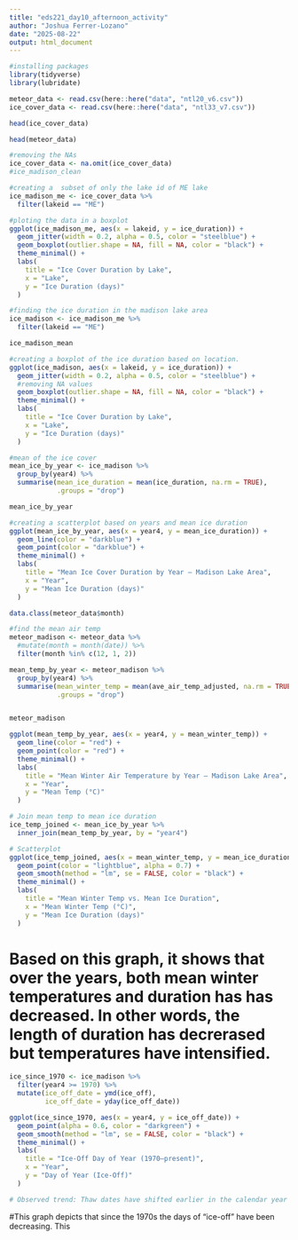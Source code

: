 ```yaml
---
title: "eds221_day10_afternoon_activity"
author: "Joshua Ferrer-Lozano"
date: "2025-08-22"
output: html_document
---
```


```r
#installing packages
library(tidyverse)
library(lubridate)
```


```r
meteor_data <- read.csv(here::here("data", "ntl20_v6.csv"))
ice_cover_data <- read.csv(here::here("data", "ntl33_v7.csv"))
```
```r
head(ice_cover_data)
```
```r
head(meteor_data)
```

```r
#removing the NAs
ice_cover_data <- na.omit(ice_cover_data)
#ice_madison_clean
```
```r
#creating a  subset of only the lake id of ME lake
ice_madison_me <- ice_cover_data %>% 
  filter(lakeid == "ME")

#ploting the data in a boxplot
ggplot(ice_madison_me, aes(x = lakeid, y = ice_duration)) +
  geom_jitter(width = 0.2, alpha = 0.5, color = "steelblue") +
  geom_boxplot(outlier.shape = NA, fill = NA, color = "black") +
  theme_minimal() +
  labs(
    title = "Ice Cover Duration by Lake",
    x = "Lake",
    y = "Ice Duration (days)"
  )
```

```r
#finding the ice duration in the madison lake area
ice_madison <- ice_madison_me %>%
  filter(lakeid == "ME")

ice_madison_mean
```
```r
#creating a boxplot of the ice duration based on location.
ggplot(ice_madison, aes(x = lakeid, y = ice_duration)) +
  geom_jitter(width = 0.2, alpha = 0.5, color = "steelblue") +
  #removing NA values
  geom_boxplot(outlier.shape = NA, fill = NA, color = "black") +
  theme_minimal() +
  labs(
    title = "Ice Cover Duration by Lake",
    x = "Lake",
    y = "Ice Duration (days)"
  )
```

```r
#mean of the ice cover
mean_ice_by_year <- ice_madison %>%
  group_by(year4) %>%
  summarise(mean_ice_duration = mean(ice_duration, na.rm = TRUE),
            .groups = "drop")

mean_ice_by_year

```

```r
#creating a scatterplot based on years and mean ice duration
ggplot(mean_ice_by_year, aes(x = year4, y = mean_ice_duration)) +
  geom_line(color = "darkblue") +
  geom_point(color = "darkblue") +
  theme_minimal() +
  labs(
    title = "Mean Ice Cover Duration by Year – Madison Lake Area",
    x = "Year",
    y = "Mean Ice Duration (days)"
  )
```
```r
data.class(meteor_data$month)
```




```r
#find the mean air temp 
meteor_madison <- meteor_data %>%
  #mutate(month = month(date)) %>%
  filter(month %in% c(12, 1, 2))

mean_temp_by_year <- meteor_madison %>%
  group_by(year4) %>%
  summarise(mean_winter_temp = mean(ave_air_temp_adjusted, na.rm = TRUE),
            .groups = "drop")


meteor_madison
```



```r
ggplot(mean_temp_by_year, aes(x = year4, y = mean_winter_temp)) +
  geom_line(color = "red") +
  geom_point(color = "red") +
  theme_minimal() +
  labs(
    title = "Mean Winter Air Temperature by Year – Madison Lake Area",
    x = "Year",
    y = "Mean Temp (°C)"
  )

```

```r
# Join mean temp to mean ice duration
ice_temp_joined <- mean_ice_by_year %>%
  inner_join(mean_temp_by_year, by = "year4")

# Scatterplot
ggplot(ice_temp_joined, aes(x = mean_winter_temp, y = mean_ice_duration)) +
  geom_point(color = "lightblue", alpha = 0.7) +
  geom_smooth(method = "lm", se = FALSE, color = "black") +
  theme_minimal() +
  labs(
    title = "Mean Winter Temp vs. Mean Ice Duration",
    x = "Mean Winter Temp (°C)",
    y = "Mean Ice Duration (days)"
  )
```
# Based on this graph, it shows that over the years, both mean winter temperatures and duration has has decreased. In other words, the length of duration has decrerased but temperatures have intensified.

```r
ice_since_1970 <- ice_madison %>%
  filter(year4 >= 1970) %>%
  mutate(ice_off_date = ymd(ice_off),
         ice_off_date = yday(ice_off_date))

ggplot(ice_since_1970, aes(x = year4, y = ice_off_date)) +
  geom_point(alpha = 0.6, color = "darkgreen") +
  geom_smooth(method = "lm", se = FALSE, color = "black") +
  theme_minimal() +
  labs(
    title = "Ice-Off Day of Year (1970–present)",
    x = "Year",
    y = "Day of Year (Ice-Off)"
  )

# Observed trend: Thaw dates have shifted earlier in the calendar year over time.
```

#This graph depicts that since the 1970s the days of "ice-off" have been decreasing. This 




